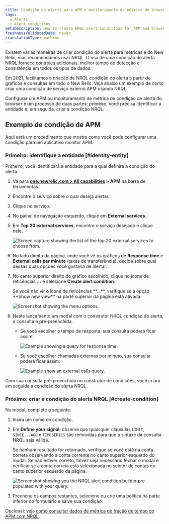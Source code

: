 ```yaml
---
title: Condição do alerta para APM e monitoramento de métrica do browser
tags:
  - Alerts
  - Alert conditions
metaDescription: How to create NRQL alert conditions for APM and browser monitoring metrics.
freshnessValidatedDate: never
translationType: machine
---
```







Existem várias maneiras de criar condição do alerta para métricas <InlinePopover type="apm"/>e <InlinePopover type="browser"/>do New Relic, mas recomendamos usar NRQL. O uso de uma condição do alerta NRQL fornece controles adicionais, melhor tempo de detecção e consistência em todos os tipos de dados.

Em 2021, facilitamos a criação de NRQL condição do alerta a partir de gráficos e consultas em todo o New Relic. Veja abaixo um exemplo de como criar uma condição de serviço externo APM usando NRQL.

Configurar um APM ou monitoramento de métrica de condição de alerta do browser é um processo de duas partes: primeiro, você precisa identificar a entidade e, em seguida, criar a condição NRQL.

## Exemplo de condição de APM

Aqui está um procedimento que mostra como você pode configurar uma condição para um aplicativo monitor APM.

### Primeiro: identifique a entidade [#identity-entity]

Primeiro, você identificará a entidade para a qual definirá a condição do alerta:

1. Vá para <DNT>**[one.newrelic.com > All capabilities](https://one.newrelic.com/all-capabilities) > APM**</DNT> na barra de ferramentas.

2. Encontre o serviço sobre o qual deseja alertar.

3. Clique no serviço.

4. No painel de navegação esquerdo, clique em <DNT>**External services**</DNT>.

5. Em <DNT>**Top 20 external services**</DNT>, encontre o serviço desejado e clique nele.

   <img
     title="top-twenty.png"
     alt="Screen capture showing the list of the top 20 external services to choose from."
     src={accountsTopTwenty}
   />

6. No lado direito da página, onde você vê os gráficos de <DNT>**Response time**</DNT> e <DNT>**External calls per minute**</DNT> (taxas de transferência), decida sobre qual dessas duas opções você gostaria de alertar.

7. No canto superior direito do gráfico escolhido, clique no ícone de reticências <DNT>**...**</DNT> e selecione <DNT>**Create alert condition**</DNT>.

   <Callout variant="tip">
     Se você não vir o ícone de reticências <DNT>**...**</DNT>, verifique se a opção <DNT>**Show new view**</DNT> na parte superior da página está ativada.
   </Callout>

   <img
     title="external_service_graph.png"
     alt="Screenshot showing the menu options."
     src={accountsExternalServiceGraph}
   />

8. Neste lançamento um modal com o construtor NRQL condição do alerta, a consulta é pré-preenchida.

   * Se você escolher o tempo de resposta, sua consulta poderá ficar assim:

     <img
       title="response_time_query.png"
       alt="Example showing a query for response time."
       src={accountsResponseTimeQuery}
     />

   * Se você escolher chamadas externas por minuto, sua consulta poderá ficar assim:

     <img
       title="external-calls-query.png"
       alt="Example show an external calls query."
       src={accountsExternalCallsQuery}
     />

Com sua consulta pré-preenchida no construtor de condições, você criará em seguida a condição do alerta NRQL.

### Próximo: criar a condição do alerta NRQL [#create-condition]

No modal, complete o seguinte:

1. Insira um nome de condição.

2. Em <DNT>**Define your signal**</DNT>, observe que quaisquer cláusulas `LIMIT`, `SINCE...AGO` e `TIMESERIES` são removidas para que a sintaxe da consulta NRQL seja válida.

   <Callout variant="tip">
     Se nenhum resultado for retornado, verifique se você está na conta correta observando a conta corrente no canto superior esquerdo do modal. Se não estiver correto, talvez seja necessário fechar o modal e verificar se a conta correta está selecionada no seletor de contas no canto superior esquerdo da página.
   </Callout>

   <img
     title="nrql_condition_builder_modal.png"
     alt="Screenshot showing you the NRQL alert condition builder pre-populated with your query."
     src={accountsNrqlConditionBuilderModal}
   />

3. Preencha os campos restantes, selecione ou crie uma política na parte inferior do formulário e salve sua condição.

Opcional: veja [como consultar dados de métrica de fração de tempo do APM com NRQL](/docs/query-your-data/nrql-new-relic-query-language/nrql-query-tutorials/query-apm-metric-timeslice-data-nrql#timeslice-conversion).